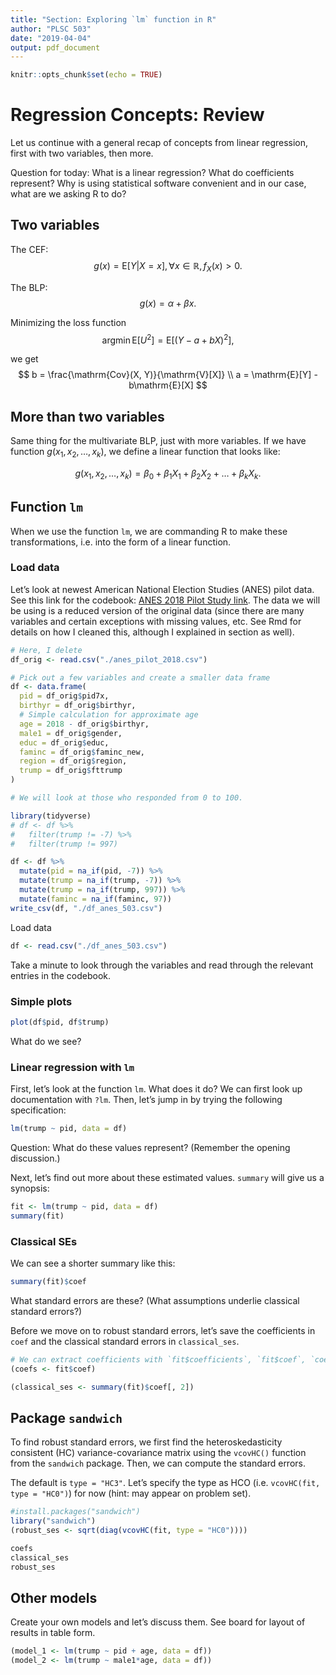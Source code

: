 ```yaml
---
title: "Section: Exploring `lm` function in R"
author: "PLSC 503"
date: "2019-04-04"
output: pdf_document
---
```


```r
knitr::opts_chunk$set(echo = TRUE)
```

# Regression Concepts: Review

Let us continue with a general recap of concepts from linear regression, first with two variables, then more. 

Question for today: What is a linear regression? What do coefficients represent? Why is using statistical software convenient and in our case, what are we asking R to do?

## Two variables

The CEF:
$$
g(x) = \mathrm{E}[Y|X=x],\forall x\in\mathbb{R},f_X(x)>0.
$$

The BLP:
$$
g(x) = \alpha + \beta x.
$$

Minimizing the loss function
$$
\text{arg} \min \mathrm{E}[U^2] = \mathrm{E}[(Y - a + bX)^2],
$$

we get
$$
b = \frac{\mathrm{Cov}(X, Y)}{\mathrm{V}[X]} \\
a = \mathrm{E}[Y] - b\mathrm{E}[X]
$$

## More than two variables

Same thing for the multivariate BLP, just with more variables. If we have function $g(x_1, x_2, \ldots, x_k)$, we define a linear function that looks like:

$$
g(x_1, x_2, \ldots, x_k) = \beta_0 + \beta_1 X_1 + \beta_2 X_2 + \ldots +
\beta_k X_k.
$$

## Function `lm`

When we use the function `lm`, we are commanding R to make these transformations, i.e. into the form of a linear function.

### Load data

Let's look at newest American National Election Studies (ANES) pilot data. See this link for the codebook: [ANES 2018 Pilot Study link](https://electionstudies.org/project/2018-pilot-study/). The data we will be using is a reduced version of the original data (since there are many variables and certain exceptions with missing values, etc. See Rmd for details on how I cleaned this, although I explained in section as well). 

```r
# Here, I delete 
df_orig <- read.csv("./anes_pilot_2018.csv")

# Pick out a few variables and create a smaller data frame
df <- data.frame(
  pid = df_orig$pid7x,
  birthyr = df_orig$birthyr,
  # Simple calculation for approximate age
  age = 2018 - df_orig$birthyr,
  male1 = df_orig$gender,
  educ = df_orig$educ,
  faminc = df_orig$faminc_new,
  region = df_orig$region,
  trump = df_orig$fttrump
)

# We will look at those who responded from 0 to 100.

library(tidyverse)
# df <- df %>% 
#   filter(trump != -7) %>% 
#   filter(trump != 997)

df <- df %>% 
  mutate(pid = na_if(pid, -7)) %>% 
  mutate(trump = na_if(trump, -7)) %>% 
  mutate(trump = na_if(trump, 997)) %>% 
  mutate(faminc = na_if(faminc, 97)) 
write_csv(df, "./df_anes_503.csv")

```

Load data

```r
df <- read.csv("./df_anes_503.csv")
```

Take a minute to look through the variables and read through the relevant entries in the codebook.

### Simple plots

```r
plot(df$pid, df$trump)
```

What do we see?

### Linear regression with `lm`

First, let's look at the function `lm`. What does it do? We can first look up documentation with `?lm`. Then, let's jump in by trying the following specification:

```r
lm(trump ~ pid, data = df)
```

Question: What do these values represent? (Remember the opening discussion.)

Next, let's find out more about these estimated values. `summary` will give us a synopsis:

```r
fit <- lm(trump ~ pid, data = df)
summary(fit)
```

### Classical SEs

We can see a shorter summary like this:

```r
summary(fit)$coef
```

What standard errors are these? (What assumptions underlie classical standard errors?)

Before we move on to robust standard errors, let's save the coefficients in `coef` and the classical standard errors in `classical_ses`.

```r
# We can extract coefficients with `fit$coefficients`, `fit$coef`, `coef(fit)`
(coefs <- fit$coef)

(classical_ses <- summary(fit)$coef[, 2])
```

## Package `sandwich`

To find robust standard errors, we first find the heteroskedasticity consistent (HC) variance-covariance matrix using the `vcovHC()` function from the `sandwich` package. Then, we can compute the standard errors.

The default is `type = "HC3"`. Let's specify the type as HCO (i.e. `vcovHC(fit, type = "HC0")`) for now (hint: may appear on problem set).

```r
#install.packages("sandwich")
library("sandwich")
(robust_ses <- sqrt(diag(vcovHC(fit, type = "HC0"))))
```

```r
coefs
classical_ses
robust_ses
```

## Other models

Create your own models and let's discuss them. See board for layout of results in table form.

```r
(model_1 <- lm(trump ~ pid + age, data = df))
(model_2 <- lm(trump ~ male1*age, data = df))
```


